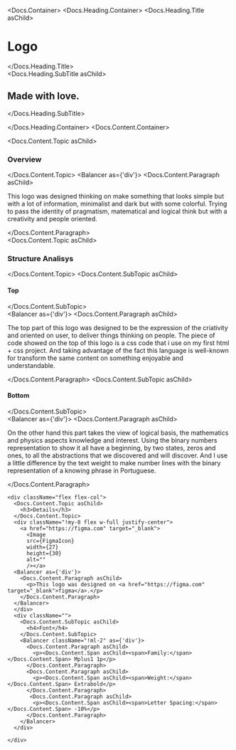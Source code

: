 


<Meta title="intro/Logo" />

<Docs.Container>
  <Docs.Heading.Container>
    <Docs.Heading.Title asChild>
      <h1>Logo</h1>
    </Docs.Heading.Title>
    <div className="flex items-baseline gap-4">
      <Docs.Heading.SubTitle asChild>
        <h2>Made with love.</h2>
      </Docs.Heading.SubTitle>
    </div>

  </Docs.Heading.Container>
  <Docs.Content.Container>
     <div className="m-0 flex max-h-80 w-full items-center justify-center border-0 align-middle md:order-2">
        <Image
        src={LogoDraft}
        width={400}
        height={280}
        alt=""
        />
      </div>
    <div className="flex flex-col gap-8 pl-4 pr-6 pt-6">
    <div className="flex flex-col">
      <Docs.Content.Topic asChild>
        <h3>Overview</h3>
      </Docs.Content.Topic>
      <Balancer as={'div'}>
        <Docs.Content.Paragraph asChild>
          <p>This logo was designed thinking on
           make something that looks simple but with a 
           lot of information, minimalist and dark but with some colorful.
           Trying to pass the identity of pragmatism, matematical and logical
           think but with a creativity and people oriented.</p>
        </Docs.Content.Paragraph>
      </Balancer>
    </div>
    <div className="flex flex-col">
      <Docs.Content.Topic asChild>
        <h3>Structure Analisys</h3>
      </Docs.Content.Topic>
      <Docs.Content.SubTopic asChild>
        <h4>Top</h4>
      </Docs.Content.SubTopic>
      <div className="align-center !my-8 flex w-full justify-center">
        <Image
        src={LogoExplainTop}
        width={200}
        height={280}
        alt=""
        /> 
      </div>
      <Balancer as={'div'}>
        <Docs.Content.Paragraph asChild>
          <p> The top part of this logo was designed 
           to be the expression of the criativity 
           and oriented on user, to deliver things
           thinking on people. The piece of code
           showed on the top of this logo is a css code
           that i use on my first html + css project.
           And taking advantage of the fact this language is
           well-known for transform the same content
           on something enjoyable and understandable.</p>
        </Docs.Content.Paragraph>
      </Balancer>
      <Docs.Content.SubTopic asChild>
        <h4>Bottom</h4>
      </Docs.Content.SubTopic>
      <div className="align-center !my-4 flex w-full justify-center">
        <Image
        src={LogoExplainBottom}
        width={200}
        height={280}
        alt=""
        />
      </div>
      <Balancer as={'div'}>
        <Docs.Content.Paragraph asChild>
          <p> On the other hand this part takes the view of logical basis,
          the mathematics and physics aspects knowledge and interest.
          Using the binary numbers representation to show it all have a beginning,
          by two states, zeros and ones, to all the abstractions that we discovered
          and will discover. And I use a little difference by the text weight
          to make number lines with the binary representation of a knowing phrase
          in Portuguese.</p>
        </Docs.Content.Paragraph>
      </Balancer>
    </div>

    <div className="flex flex-col">
      <Docs.Content.Topic asChild>
        <h3>Details</h3>
      </Docs.Content.Topic>
      <div className="!my-8 flex w-full justify-center">
        <a href="https://figma.com" target="_blank">
          <Image
          src={FigmaIcon}
          width={27}
          height={30}
          alt=""
          /></a>
      <Balancer as={'div'}>
        <Docs.Content.Paragraph asChild>
          <p>This logo was designed on <a href="https://figma.com" target="_blank">figma</a>.</p>
        </Docs.Content.Paragraph>
      </Balancer>
      </div>
      <div className="">
        <Docs.Content.SubTopic asChild>
          <h4>Font</h4>
        </Docs.Content.SubTopic>
        <Balancer className="!ml-2" as={'div'}>
          <Docs.Content.Paragraph asChild>
            <p><Docs.Content.Span asChild><span>Family:</span></Docs.Content.Span> Mplus1 1p</p>
          </Docs.Content.Paragraph>
          <Docs.Content.Paragraph asChild>
            <p><Docs.Content.Span asChild><span>Weight:</span></Docs.Content.Span> Extrabold</p>
          </Docs.Content.Paragraph>
           <Docs.Content.Paragraph asChild>
            <p><Docs.Content.Span asChild><span>Letter Spacing:</span></Docs.Content.Span> -10%</p>
          </Docs.Content.Paragraph>
        </Balancer>
      </div>

    </div>

  </div>
  </Docs.Content.Container>
</Docs.Container>
